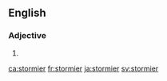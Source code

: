 ==English==

===Adjective===
{{head|en|adjective comparative form}}

# {{en-comparative of|stormy}}

[[ca:stormier]]
[[fr:stormier]]
[[ja:stormier]]
[[sv:stormier]]